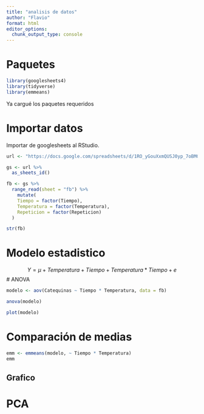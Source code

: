 ```yaml
---
title: "analisis de datos"
author: "Flavio"
format: html
editor_options: 
  chunk_output_type: console
---
```


# Paquetes

```r
library(googlesheets4)
library(tidyverse)
library(emmeans)
```

Ya cargué los paquetes requeridos

# Importar datos 

Importar de googlesheets al RStudio.

```r
url <- "https://docs.google.com/spreadsheets/d/1RO_yGouXxmQUSJ0yp_7oBMGK7AM2nZw-G44GTsnX7KI/edit?gid=2079144391#gid=2079144391"

gs <- url %>% 
  as_sheets_id()

fb <- gs %>% 
  range_read(sheet = "fb") %>% 
    mutate(
    Tiempo = factor(Tiempo),
    Temperatura = factor(Temperatura),
    Repeticion = factor(Repeticion)
  )

str(fb)
```

# Modelo estadistico

$$Y =\mu + Temperatura + Tiempo + Temperatura*Tiempo + e$$
# ANOVA

```r
modelo <- aov(Catequinas ~ Tiempo * Temperatura, data = fb)

anova(modelo)

plot(modelo)
```

# Comparación de medias

```r
emm <- emmeans(modelo, ~ Tiempo * Temperatura)
emm

```


## Grafico


# PCA






